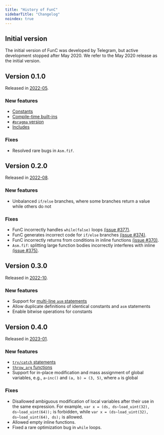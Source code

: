 ```yaml
---
title: "History of FunC"
sidebarTitle: "Changelog"
noindex: true
---
```


## Initial version

The initial version of FunC was developed by Telegram, but active development stopped after May 2020.
We refer to the May 2020 release as the initial version.

## Version 0.1.0

Released in [2022-05](https://github.com/ton-blockchain/ton/releases/tag/v2022.05/).

### New features

- [Constants](literals#constants)
- [Compile-time built-ins](literals#compile-time-built-ins)
- [`#pragma` version](compiler-directives#pragma-version)
- [Includes](compiler-directives#%23include)

### Fixes

- Resolved rare bugs in `Asm.fif`.

## Version 0.2.0

Released in [2022-08](https://github.com/ton-blockchain/ton/releases/tag/v2022.08/).

### New features

- Unbalanced `if/else` branches, where some branches return a value while others do not

### Fixes

- FunC incorrectly handles `while(false)` loops [(issue #377)](https://github.com/ton-blockchain/ton/issues/377/).
- FunC generates incorrect code for `if/else` branches [(issue #374)](https://github.com/ton-blockchain/ton/issues/374/).
- FunC incorrectly returns from conditions in inline functions [(issue #370)](https://github.com/ton-blockchain/ton/issues/370/).
- `Asm.fif`: splitting large function bodies incorrectly interferes with inline [(issue #375)](https://github.com/ton-blockchain/ton/issues/375/).

## Version 0.3.0

Released in [2022-10](https://github.com/ton-blockchain/ton/releases/tag/v2022.10/).

### New features

- Support for [multi-line `asm` statements](functions#multi-line-asms)
- Allow duplicate definitions of identical constants and `asm` statements
- Enable bitwise operations for constants

## Version 0.4.0

Released in [2023-01](https://github.com/ton-blockchain/ton/releases/tag/v2023.01/).

### New features

- [`try/catch` statements](statements#try%E2%80%A6catch-statement)
- [`throw_arg` functions](built-ins#throw-arg)
- Support for in-place modification and mass assignment of global variables, e.g., `a~inc()` and `(a, b) = (3, 5)`, where `a` is global

### Fixes

- Disallowed ambiguous modification of local variables after their use in the same expression. For example, `var x = (ds, ds~load_uint(32), ds~load_uint(64));` is forbidden, while `var x = (ds~load_uint(32), ds~load_uint(64), ds);` is allowed.
- Allowed empty inline functions.
- Fixed a rare optimization bug in `while` loops.
